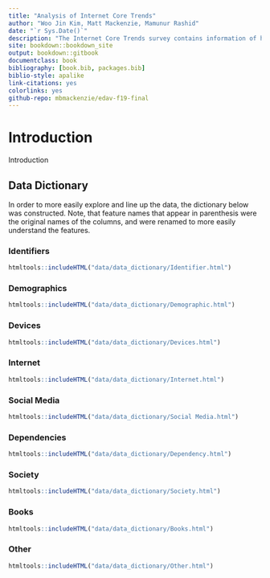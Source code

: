 ```yaml
--- 
title: "Analysis of Internet Core Trends"
author: "Woo Jin Kim, Matt Mackenzie, Mamunur Rashid"
date: "`r Sys.Date()`"
description: "The Internet Core Trends survey contains information of how americans view and use the internet."
site: bookdown::bookdown_site
output: bookdown::gitbook
documentclass: book
bibliography: [book.bib, packages.bib]
biblio-style: apalike
link-citations: yes
colorlinks: yes
github-repo: mbmackenzie/edav-f19-final
---
```


# Introduction {-}

Introduction

## Data Dictionary {-}

In order to more easily explore and line up the data, the dictionary below was constructed. Note, that feature names that appear in parenthesis were the original names of the columns, and were renamed to more easily understand the features. 

<style>
table {
font-size: 10px;
}
</style>

### Identifiers {-}

```r
htmltools::includeHTML("data/data_dictionary/Identifier.html")
```

### Demographics {-}

```r
htmltools::includeHTML("data/data_dictionary/Demographic.html")
```

### Devices {-}

```r
htmltools::includeHTML("data/data_dictionary/Devices.html")
```

### Internet {-}

```r
htmltools::includeHTML("data/data_dictionary/Internet.html")
```

### Social Media {-}

```r
htmltools::includeHTML("data/data_dictionary/Social Media.html")
```

### Dependencies {-}

```r
htmltools::includeHTML("data/data_dictionary/Dependency.html")
```

### Society {-}

```r
htmltools::includeHTML("data/data_dictionary/Society.html")
```

### Books {-}

```r
htmltools::includeHTML("data/data_dictionary/Books.html")
```

### Other {-}

```r
htmltools::includeHTML("data/data_dictionary/Other.html")
```